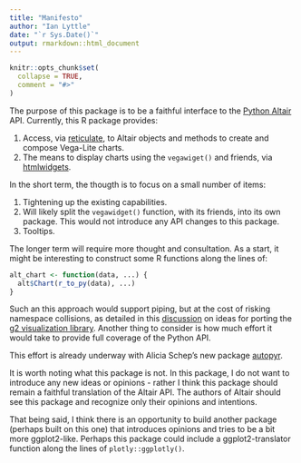 ```yaml
---
title: "Manifesto"
author: "Ian Lyttle"
date: "`r Sys.Date()`"
output: rmarkdown::html_document
---
```


```r
knitr::opts_chunk$set(
  collapse = TRUE,
  comment = "#>"
)
```

The purpose of this package is to be a faithful interface to the [Python Altair](https://altair-viz.github.io) API. Currently, this R package provides:

1. Access, via [reticulate](https://rstudio.github.io/reticulate/), to Altair objects and methods to create and compose Vega-Lite charts.
1. The means to display charts using the `vegawiget()` and friends, via [htmlwidgets](https://www.htmlwidgets.org).

In the short term, the thougth is to focus on a small number of items:

1. Tightening up the existing capabilities. 
1. Will likely split the `vegawidget()` function, with its friends, into its own package. This would not introduce any API changes to this package.
1. Tooltips.

The longer term will require more thought and consultation. As a start, it might be interesting to construct some R functions along the lines of:

```r
alt_chart <- function(data, ...) {
  alt$Chart(r_to_py(data), ...)
}
```

Such an this approach would support piping, but at the cost of risking namespace collisions, as detailed in this [discussion](https://github.com/g2inR/g2r/issues/1) on ideas for porting the [g2 visualization library](https://antv.alipay.com/zh-cn/g2/3.x/index.html). Another thing to consider is how much effort it would take to provide full coverage of the Python API. 

This effort is already underway with Alicia Schep's new package [autopyr](https://github.com/AliciaSchep/autopyr).

It is worth noting what this package is not. In this package, I do not want to introduce any new ideas or opinions - rather I think this package should remain a faithful translation of the Altair API. The authors of Altair should see this package and recognize only their opinions and intentions.

That being said, I think there is an opportunity to build another package (perhaps built on this one) that introduces opinions and tries to be a bit more ggplot2-like. Perhaps this package could include a ggplot2-translator function along the lines of `plotly::ggplotly()`.


